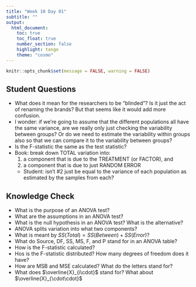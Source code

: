 ```yaml
---
title: "Week 10 Day 01"
subtitle: ""
output: 
  html_document:
    toc: true
    toc_float: true
    number_section: false
    highlight: tango
    theme: "cosmo"
---
```


```r
knitr::opts_chunk$set(message = FALSE, warning = FALSE)
```

## Student Questions

+ What does it mean for the researchers to be "blinded"? Is it just the act of renaming the brands? But that seems like it would add more confusion.
+ I wonder: if we're going to assume that the different populations all have the same variance, are we really only just checking the variability between groups? Or do we need to estimate the variability within groups also so that we can compare it to the variability between groups?
+ Is the F-statistic the same as the test statistic?
+ Book: break down TOTAL variation into:
    1. a component that is due to the TREATMENT (or FACTOR), and
    2. a component that is due to just RANDOM ERROR
    + Student: isn't #2 just be equal to the variance of each population as estimated by the samples from each?
    

## Knowledge Check

+ What is the purpose of an ANOVA test?
+ What are the assumptions in an ANOVA test?
+ What is the null hypothesis in an ANOVA test? What is the alternative?
+ ANOVA splits variation into what two components?
+ What is meant by $SS(Total) = SS(Between) + SS(Error)$?
+ What do Source, DF, SS, MS, F, and P stand for in an ANOVA table? 
+ How is the F-statistic calculated? 
+ Hos is the F-statistic distributed? How many degrees of freedom does it have?
+ How are MSB and MSE calculated? What do the letters stand for?
+ What does $\overline{X}_{i\cdot}$ stand for? What about $\overline{X}_{\cdot\cdot}$



